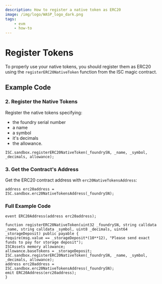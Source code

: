 ```yaml
---
description: How to register a native token as ERC20
image: /img/logo/WASP_logo_dark.png
tags:
    - evm
    - how-to
---
```



# Register Tokens

<ObsoleteTokenCreation />

To properly use your native tokens, you should register them as ERC20 using the `registerERC20NativeToken` function from the ISC magic contract.

## Example Code

<ExampleCodeIntro />

### 2. Register the Native Tokens

Register the native tokens specifying:

-   the foundry serial number
-   a name
-   a symbol
-   it's decimals
-   the allowance.

```solidity
ISC.sandbox.registerERC20NativeToken(_foundrySN, _name, _symbol, _decimals, allowance);
```

### 3. Get the Contract's Address

Get the ERC20 contract address with `erc20NativeTokensAddress`:

```solidity
address erc20address = ISC.sandbox.erc20NativeTokensAddress(_foundrySN);
```

### Full Example Code

```solidity
event ERC20Address(address erc20address);

function registerERC20NativeToken(uint32 _foundrySN, string calldata _name, string calldata _symbol, uint8 _decimals, uint64 _storageDeposit) public payable {
require(msg.value == _storageDeposit*(10**12), "Please send exact funds to pay for storage deposit");
ISCAssets memory allowance;
allowance.baseTokens = _storageDeposit;
ISC.sandbox.registerERC20NativeToken(_foundrySN, _name, _symbol, _decimals, allowance);
address erc20address = ISC.sandbox.erc20NativeTokensAddress(_foundrySN);
emit ERC20Address(erc20address);
}
```
